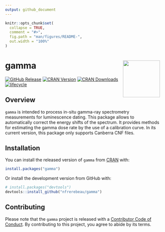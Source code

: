 ```yaml
---
output: github_document
---
```


<!-- README.md is generated from README.Rmd. Please edit that file -->

```r
knitr::opts_chunk$set(
  collapse = TRUE,
  comment = "#>",
  fig.path = "man/figures/README-",
  out.width = "100%"
)
```
# gamma <img width=120px src="man/figures/logo.png" align="right" />

[![GitHub Release](https://img.shields.io/github/release/nfrerebeau/gamma.svg)](https://github.com/nfrerebeau/gamma/releases)
[![CRAN Version](http://www.r-pkg.org/badges/version/gamma)](https://cran.r-project.org/package=gamma)
[![CRAN Downloads](http://cranlogs.r-pkg.org/badges/gamma)](https://cran.r-project.org/package=gamma)
[![lifecycle](https://img.shields.io/badge/lifecycle-experimental-orange.svg)](https://www.tidyverse.org/lifecycle/#experimental)

## Overview

`gamma` is intended to process in-situ gamma-ray spectrometry measurements for luminescence dating. This package allows to automatically correct the energy shifts of the spectrum. It provides methods for estimating the gamma dose rate by the use of a calibration curve. In its current version, this package only supports Canberra CNF files.

## Installation

You can install the released version of `gamma` from [CRAN](https://CRAN.R-project.org) with:

```r
install.packages("gamma")
```

Or install the development version from GitHub with:

```r
# install.packages("devtools")
devtools::install_github("nfrerebeau/gamma")
```

## Contributing

Please note that the `gamma` project is released with a [Contributor Code of Conduct](CODE_OF_CONDUCT.md). By contributing to this project, you agree to abide by its terms.
